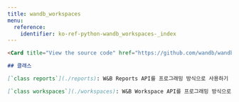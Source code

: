 ```yaml
---
title: wandb_workspaces
menu:
  reference:
    identifier: ko-ref-python-wandb_workspaces-_index
---
```


```markdown
<Card title="View the source code" href="https://github.com/wandb/wandb-workspaces/blob/main/wandb_workspaces/" icon="github"/>

## 클래스

[`class reports`](./reports): W&B Reports API를 프로그래밍 방식으로 사용하기 위한 Python 라이브러리입니다.

[`class workspaces`](./workspaces): W&B Workspace API를 프로그래밍 방식으로 사용하기 위한 Python 라이브러리입니다.
```
